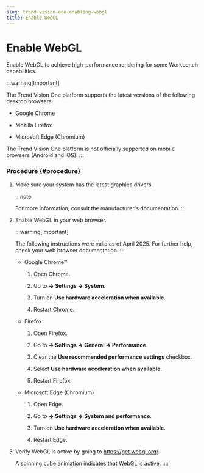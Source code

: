```yaml
---
slug: trend-vision-one-enabling-webgl
title: Enable WebGL
---
```

# Enable WebGL

Enable WebGL to achieve high-performance rendering for some Workbench capabilities.

:::warning[Important]

The Trend Vision One platform supports the latest versions of the following desktop browsers:

- Google Chrome

- Mozilla Firefox

- Microsoft Edge (Chromium)

The Trend Vision One platform is not officially supported on mobile browsers (Android and iOS).
:::

### Procedure {#procedure}

1.  Make sure your system has the latest graphics drivers.

    :::note

    For more information, consult the manufacturer's documentation.
    :::

2.  Enable WebGL in your web browser.

    :::warning[Important]

    The following instructions were valid as of April 2025. For further help, check your web browser documentation.
    :::

    - Google Chrome™

      1.  Open Chrome.

      2.  Go to **→ Settings → System**.

      3.  Turn on **Use hardware acceleration when available**.

      4.  Restart Chrome.

    - Firefox

      1.  Open Firefox.

      2.  Go to **→ Settings → General → Performance**.

      3.  Clear the **Use recommended performance settings** checkbox.

      4.  Select **Use hardware acceleration when available**.

      5.  Restart Firefox

    - Microsoft Edge (Chromium)

      1.  Open Edge.

      2.  Go to **→ Settings → System and performance**.

      3.  Turn on **Use hardware acceleration when available**.

      4.  Restart Edge.

3.  Verify WebGL is active by going to <https://get.webgl.org/>.

    A spinning cube animation indicates that WebGL is active.
::::
